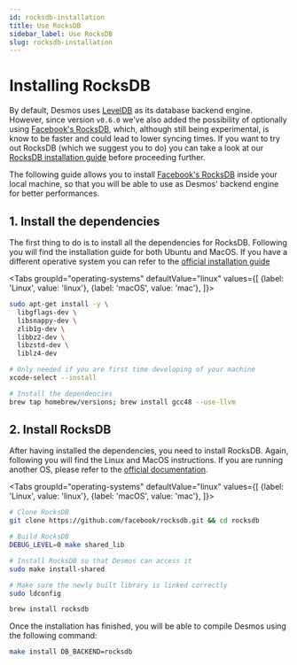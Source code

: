 ```yaml
---
id: rocksdb-installation
title: Use RocksDB
sidebar_label: Use RocksDB
slug: rocksdb-installation
---
```



# Installing RocksDB
By default, Desmos uses [LevelDB](https://github.com/google/leveldb) as its database backend engine. However, since version 
`v0.6.0` we've also added the possibility of optionally using [Facebook's RocksDB](https://github.com/facebook/rocksdb),
which, although still being experimental, is know to be faster and could lead to lower syncing times. 
If you want to try out RocksDB (which we suggest you to do) you can take a look at our
[RocksDB installation guide](06-rocksdb-installation.mdx) before proceeding further.

The following guide allows you to install [Facebook's RocksDB](https://github.com/facebook/rocksdb) inside your local machine,
so that you will be able to use as Desmos' backend engine for better performances.

## 1. Install the dependencies
The first thing to do is to install all the dependencies for RocksDB.
Following you will find the installation guide for both Ubuntu and MacOS. If you have a different operative system you can refer to the
[official installation guide](https://github.com/facebook/rocksdb/blob/master/INSTALL.md)

<Tabs
groupId="operating-systems"
defaultValue="linux"
values={[
{label: 'Linux', value: 'linux'},
{label: 'macOS', value: 'mac'},
]}>
<TabItem value="linux">

```bash
sudo apt-get install -y \
  libgflags-dev \
  libsnappy-dev \
  zlib1g-dev \
  libbz2-dev \
  libzstd-dev \
  liblz4-dev
```
</TabItem>

<TabItem value="mac">

```bash
# Only needed if you are first time developing of your machine
xcode-select --install

# Install the dependencies
brew tap homebrew/versions; brew install gcc48 --use-llvm
```
</TabItem>

</Tabs>


## 2. Install RocksDB
After having installed the dependencies, you need to install RocksDB. Again, following you will find the Linux and MacOS instructions.
If you are running another OS, please refer to the [official documentation](https://github.com/facebook/rocksdb/blob/master/INSTALL.md).

<Tabs
groupId="operating-systems"
defaultValue="linux"
values={[
{label: 'Linux', value: 'linux'},
{label: 'macOS', value: 'mac'},
]}>
<TabItem value="linux">

```bash
# Clone RocksDB
git clone https://github.com/facebook/rocksdb.git && cd rocksdb

# Build RocksDB
DEBUG_LEVEL=0 make shared_lib

# Install RocksDB so that Desmos can access it
sudo make install-shared

# Make sure the newly built library is linked correctly
sudo ldconfig
```

</TabItem>

<TabItem value="mac">

```bash
brew install rocksdb
```

</TabItem>

</Tabs>

Once the installation has finished, you will be able to compile Desmos using the following command: 

```bash
make install DB_BACKEND=rocksdb
```
